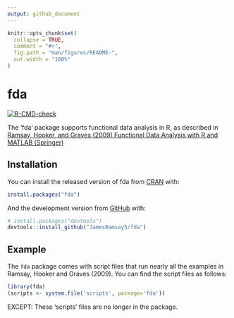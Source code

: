 ```yaml
---
output: github_document
---
```


<!-- README.md is generated from README.Rmd. Please edit then 'knit' that file -->

```r
knitr::opts_chunk$set(
  collapse = TRUE,
  comment = "#>",
  fig.path = "man/figures/README-",
  out.width = "100%"
)
```

# fda

<!-- badges: start -->
[![R-CMD-check](https://github.com/JamesRamsay5/fda/workflows/R-CMD-check/badge.svg)](https://github.com/JamesRamsay5/fda/actions)
<!-- badges: end -->

The 'fda' package supports functional data analysis in R, as described in [Ramsay, Hooker, and Graves (2009) Functional Data Analysis with R and MATLAB (Springer)](https://www.amazon.com/Functional-Data-Analysis-MATLAB-Use/dp/0387981845)

## Installation

You can install the released version of fda from [CRAN](https://CRAN.R-project.org) with:

``` r
install.packages("fda")
```

And the development version from [GitHub](https://github.com/) with:

``` r
# install.packages("devtools")
devtools::install_github("JamesRamsay5/fda")
```
## Example

The `fda` package comes with script files that run nearly all the examples in Ramsay, Hooker and Graves (2009).  You can find the script files as follows:  

```r
library(fda)
(scripts <- system.file('scripts', package='fda')) 
```

EXCEPT:  These 'scripts' files are no longer in the package.  